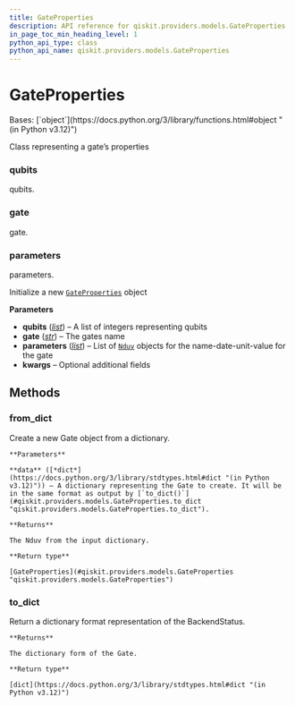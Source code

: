 ```yaml
---
title: GateProperties
description: API reference for qiskit.providers.models.GateProperties
in_page_toc_min_heading_level: 1
python_api_type: class
python_api_name: qiskit.providers.models.GateProperties
---
```


# GateProperties

<Class id="qiskit.providers.models.GateProperties" github="https://github.com/qiskit/qiskit/tree/stable/0.45/qiskit/providers/models/backendproperties.py" signature="qiskit.providers.models.GateProperties(qubits, gate, parameters, **kwargs)">
  Bases: [`object`](https://docs.python.org/3/library/functions.html#object "(in Python v3.12)")

  Class representing a gate’s properties

  ### qubits

  <Attribute id="qiskit.providers.models.GateProperties.qubits" name="qubits">
    qubits.
  </Attribute>

  ### gate

  <Attribute id="qiskit.providers.models.GateProperties.gate" name="gate">
    gate.
  </Attribute>

  ### parameters

  <Attribute id="qiskit.providers.models.GateProperties.parameters" name="parameters">
    parameters.
  </Attribute>

  Initialize a new [`GateProperties`](#qiskit.providers.models.GateProperties "qiskit.providers.models.GateProperties") object

  **Parameters**

  *   **qubits** ([*list*](https://docs.python.org/3/library/stdtypes.html#list "(in Python v3.12)")) – A list of integers representing qubits
  *   **gate** ([*str*](https://docs.python.org/3/library/stdtypes.html#str "(in Python v3.12)")) – The gates name
  *   **parameters** ([*list*](https://docs.python.org/3/library/stdtypes.html#list "(in Python v3.12)")) – List of [`Nduv`](qiskit.providers.models.Nduv "qiskit.providers.models.Nduv") objects for the name-date-unit-value for the gate
  *   **kwargs** – Optional additional fields

  ## Methods

  ### from\_dict

  <Function id="qiskit.providers.models.GateProperties.from_dict" name="from_dict" signature="classmethod from_dict(data)">
    Create a new Gate object from a dictionary.

    **Parameters**

    **data** ([*dict*](https://docs.python.org/3/library/stdtypes.html#dict "(in Python v3.12)")) – A dictionary representing the Gate to create. It will be in the same format as output by [`to_dict()`](#qiskit.providers.models.GateProperties.to_dict "qiskit.providers.models.GateProperties.to_dict").

    **Returns**

    The Nduv from the input dictionary.

    **Return type**

    [GateProperties](#qiskit.providers.models.GateProperties "qiskit.providers.models.GateProperties")
  </Function>

  ### to\_dict

  <Function id="qiskit.providers.models.GateProperties.to_dict" name="to_dict" signature="to_dict()">
    Return a dictionary format representation of the BackendStatus.

    **Returns**

    The dictionary form of the Gate.

    **Return type**

    [dict](https://docs.python.org/3/library/stdtypes.html#dict "(in Python v3.12)")
  </Function>
</Class>

